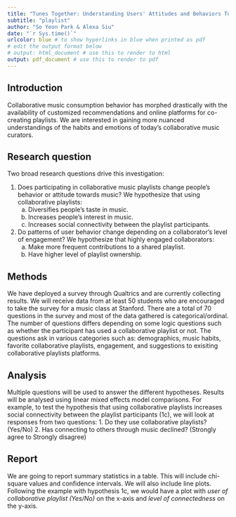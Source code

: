 ```yaml
---
title: "Tunes Together: Understanding Users' Attitudes and Behaviors Towards Collaborative Music Playlists"
subtitle: "playlist"
author: "So Yeon Park & Alexa Siu"
date: "`r Sys.time()`"
urlcolor: blue # to show hyperlinks in blue when printed as pdf
# edit the output format below
# output: html_document # use this to render to html
output: pdf_document # use this to render to pdf
---
```


<!-- The project proposal is due on __Thursday, February 21st at 8pm__. It should not be longer than __500 words__. It may contain code (code doesn't count toward the word limit).  -->

## Introduction

Collaborative music consumption behavior has morphed drastically with the availability of customized recommendations and online platforms for co-creating playlists. We are interested in gaining more nuanced understandings of the habits and emotions of today’s collaborative music curators.

## Research question 

<!-- - What's your main research question?  -->
<!-- - Which hypotheses are you trying to test?  -->

Two broad research questions drive this investigation:

1. Does participating in collaborative music playlists change people's behavior or attitude towards music? We hypothesize that using collaborative playlists:
    a. Diversifies people's taste in music.
    b. Increases people's interest in music.
    c. Increases social connectivity between the playlist participants.

2. Do patterns of user behavior change depending on a collaborator's level of engagement? We hypothesize that highly engaged collaborators:
    a. Make more frequent contributions to a shared playlist.
    b. Have higher level of playlist ownership.

## Methods 

<!-- - Describe the data that you have. Are they based on an experiment, or will you work with an existing data set?  -->

We have deployed a survey through Qualtrics and are currently collecting results. We will receive data from at least 50 students who are encouraged to take the survey for a music class at Stanford. There are a total of 70 questions in the survey and most of the data gathered is categorical/ordinal. The number of questions differs depending on some logic questions such as whether the participant has used a collaborative playlist or not. The questions ask in various categories such as: demographics, music habits, favorite collaborative playlists, engagement, and suggestions to exisiting collaborative playlists platforms.

## Analysis 

<!-- - What analyses are you planning on using?  -->

Multiple questions will be used to answer the different hypotheses. Results will be analysed using linear mixed effects model comparisons. For example, to test the hypothesis that using collaborative playlists increases social connectivity between the playlist participants (1c), we will look at responses from two questions:
1. Do they use collaborative playlists? (Yes/No)
2. Has connecting to others through music declined? (Strongly agree to Strongly disagree)

## Report

<!-- - What figures and/or tables are you planning on showing?  -->

We are going to report summary statistics in a table. This will include chi-square values and confidence intervals. We will also include line plots. Following the example with hypothesis 1c, we would have a plot with _user of collaborative playlist (Yes/No)_ on the x-axis and _level of connectedness_ on the y-axis.

